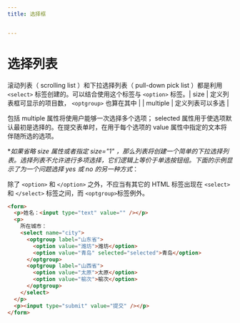 ```yaml
---
title: 选择框


---
```


# 选择列表

滚动列表（ scrolling list ）和下拉选择列表（ pull-down pick list ）都是利用 `<select>` 标签创建的。可以结合使用这个标签与 `<option>` 标签。| size | 定义列表框可显示的项目数， `<optgroup>` 也算在其中 |
| multiple | 定义列表可以多选 |

包括 multiple 属性将使用户能够一次选择多个选项； selected 属性用于使选项默认最初是选择的。在提交表单时，在用于每个选项的 value 属性中指定的文本将伴随所选的选项。

\*_如果省略 size 属性或者指定 size="1" ，那么列表将创建一个简单的下拉选择列表。选择列表不允许进行多项选择，它们逻辑上等价于单选按钮组。下面的示例显示了为一个问题选择 yes 或 no 的另一种方式_：

除了 `<option>` 和 `</option>` 之外，不应当有其它的 HTML 标签出现在 `<select>` 和 `</select>` 标签之间，而 `<optgroup>`标签例外。

```html
<form>
  <p>姓名：<input type="text" value="" /></p>
  <p>
    所在城市：
    <select name="city">
      <optgroup label="山东省">
        <option value="潍坊">潍坊</option>
        <option value="青岛" selected="selected">青岛</option>
      </optgroup>
      <optgroup label="山西省">
        <option value="太原">太原</option>
        <option value="榆次">榆次</option>
      </optgroup>
    </select>
  </p>
  <p><input type="submit" value="提交" /></p>
</form>
```

            